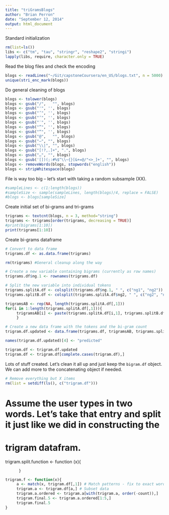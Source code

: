 ```yaml
---
title: "triGramsBlogs"
author: "Brian Perron"
date: "September 12, 2014"
output: html_document
---
```


Standard initialization


```r
rm(list=ls())
libs <- c("tm", "tau", "stringr", "reshape2", "stringi")
lapply(libs, require, character.only = TRUE)
```

Read the blog files and check the encoding
```r
blogs <- readLines("~/Git/capstoneCoursera/en_US/blogs.txt", n = 5000)
unique(stri_enc_mark(blogs))
```

Do general cleaning of blogs
```r
blogs <- tolower(blogs)
blogs <- gsub("/",   "", blogs)
blogs <- gsub("'", '', blogs)
blogs <- gsub("’", '', blogs)
blogs <- gsub("‘", '', blogs)
blogs <- gsub("′", '', blogs)
blogs <- gsub("”", '', blogs)
blogs <- gsub("“", '', blogs)
blogs <- gsub("@",   "", blogs)
blogs <- gsub("–", "", blogs)
blogs <- gsub("\\|", "", blogs)
blogs <- gsub("[!?,.]+", ".", blogs)
blogs <- gsub("…", "", blogs)
blogs <- gsub('[])(;:#%$^\\~{}[&+=@/"<>_]+', "", blogs)
blogs <- removeWords(blogs, stopwords("english"))
blogs <- stripWhitespace(blogs)
```

File is way too big -- let's start with taking a random subsample (XX).
```r
#sampleLines <- c(1:length(blogs))
#sampleSize <- sample(sampleLines, length(blogs)/4, replace = FALSE)
#blogs <- blogs[sampleSize]
```


Create initial set of bi-grams and tri-grams
```r
trigrams <- textcnt(blogs, n = 3, method="string")
trigrams <- trigrams[order(trigrams, decreasing = TRUE)]
#print(bigrams[1:10])
print(trigrams[1:10])
```

Create bi-grams dataframe
```r
# Convert to data frame
trigrams.df <- as.data.frame(trigrams)

rm(trigrams) #General cleanup along the way

# Create a new variable containing bigrams (currently as row names)
trigrams.df$ng.1 <- rownames(trigrams.df)

# Split the new variable into individual tokens
trigrams.splitA.df <- colsplit(trigrams.df$ng.1, " ", c("ng1", "ng2"))
trigrams.splitB.df <- colsplit(trigrams.splitA.df$ng2, " ", c("ng2", "ng3"))

trigramsAB <- rep(NA, length(trigrams.splitA.df[,1])) 
for(i in 1:length(trigrams.splitA.df[,1])){
     trigramsAB[i] <- paste(trigrams.splitA.df[i,1], trigrams.splitB.df[i,1], sep = " ", collapse = " ")
     }

# Create a new data frame with the tokens and the bi-gram count
trigram.df.updated <- data.frame(trigrams.df, trigramsAB, trigrams.splitB.df$ng3)

names(trigram.df.updated)[4] <- "predicted" 

trigram.df <- trigram.df.updated
trigram.df <- trigram.df[complete.cases(trigram.df),]
```

Lots of stuff created.  Let's clean it all up and just keep the `bigram.df` object.  We can add more to the concatenating object if needed. 

```r
# Remove everything but X items
rm(list = setdiff(ls(), c("trigram.df")))
```

# Assume the user types in two words.  Let's take that entry and split it just like we did in constructing the 
# trigram datafram.  

trigram.split.function <- function (x){
          
          
          }



```r
trigram.f <- function(x){
     a <- match(x, trigram.df[,1]) # Match patterns - fix to exact word
     trigram.a <- trigram.df[a,] # Subset data
     trigram.a.ordered <- trigram.a[with(trigram.a, order(-count)),]
     trigram.final.5 <- trigram.a.ordered[1:5,]
     trigram.final.5
}
```


